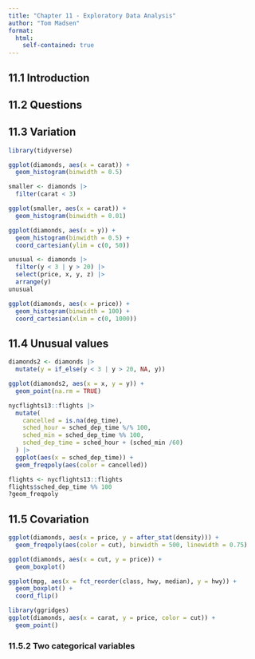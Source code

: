 ```yaml
---
title: "Chapter 11 - Exploratory Data Analysis"
author: "Tom Madsen"
format:
  html: 
    self-contained: true 
---
```


## 11.1 Introduction

## 11.2 Questions

## 11.3 Variation
```r
library(tidyverse)

ggplot(diamonds, aes(x = carat)) +
  geom_histogram(binwidth = 0.5)

smaller <- diamonds |>
  filter(carat < 3)

ggplot(smaller, aes(x = carat)) +
  geom_histogram(binwidth = 0.01)

ggplot(diamonds, aes(x = y)) +
  geom_histogram(binwidth = 0.5) +
  coord_cartesian(ylim = c(0, 50))

unusual <- diamonds |>
  filter(y < 3 | y > 20) |>
  select(price, x, y, z) |>
  arrange(y)
unusual

ggplot(diamonds, aes(x = price)) +
  geom_histogram(binwidth = 100) +
  coord_cartesian(xlim = c(0, 1000))
```
## 11.4 Unusual values
```r
diamonds2 <- diamonds |>
  mutate(y = if_else(y < 3 | y > 20, NA, y))

ggplot(diamonds2, aes(x = x, y = y)) +
  geom_point(na.rm = TRUE)

nycflights13::flights |>
  mutate(
    cancelled = is.na(dep_time),
    sched_hour = sched_dep_time %/% 100,
    sched_min = sched_dep_time %% 100,
    sched_dep_time = sched_hour + (sched_min /60)
  ) |>
  ggplot(aes(x = sched_dep_time)) +
  geom_freqpoly(aes(color = cancelled))

flights <- nycflights13::flights
flights$sched_dep_time %% 100
?geom_freqpoly
```
## 11.5 Covariation
```r
ggplot(diamonds, aes(x = price, y = after_stat(density))) +
  geom_freqpoly(aes(color = cut), binwidth = 500, linewidth = 0.75)

ggplot(diamonds, aes(x = cut, y = price)) +
  geom_boxplot()

ggplot(mpg, aes(x = fct_reorder(class, hwy, median), y = hwy)) +
  geom_boxplot() +
  coord_flip()

library(ggridges)
ggplot(diamonds, aes(x = carat, y = price, color = cut)) +
  geom_point()
```
### 11.5.2 Two categorical variables
